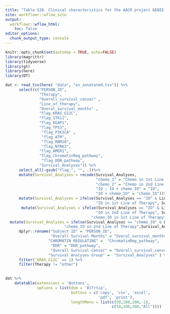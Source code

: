 ```yaml
---
title: "Table S28. Clinical characteristics for the AACR project GENIE NSCLC cohort."
site: workflowr::wflow_site
output:
  workflowr::wflow_html:
    toc: false
editor_options:
  chunk_output_type: console
---
```


```r
knitr::opts_chunk$set(autodep = TRUE, echo=FALSE)
library(magrittr)
library(tidyverse)
library(gt)
library(here)
library(DT)

```



```r

dat <- read_tsv(here( "data", "os_annotated.tsv")) %>% 
      select(c("PERSON_ID",
               "Therapy",
               "Overall_survival_censor" , 
               "Line_of_therapy",
               "Overal_survival_months" ,
               "flag_KRAS_G12C",
               "flag_STK11", 
               "flag_KEAP1", 
               "flag_TP53", 
                "flag_PIK3CA" ,
                "flag_ATM", 
                "flag_RBM10", 
                "flag_NTRK3",
               "flag_AMER1",
               "flag_ChromatinReg_pathway",
                "flag_DDR_pathway",
               "Survival_Analyses")) %>%
      select_all(~gsub("flag_", "", .))%>%
      mutate(Survival_Analyses = recode(Survival_Analyses,
                                        "chemo_1" = "Chemo in 1st Line of Therapy", 
                                        "chemo_2" = "Chemo in 2nd Line of Therapy",
                                        "IO ; IO + chemo_IO" = "IO", 
                                        "IO + chemo_IO" = "chemo_IO"))%>%
      mutate(Survival_Analyses = ifelse(Survival_Analyses == "IO" & Line_of_therapy == 1, 
                                        "IO in 1st Line of Therapy", Survival_Analyses))%>%
       mutate(Survival_Analyses = ifelse(Survival_Analyses == "IO" & Line_of_therapy == 2, 
                                        "IO in 2nd Line of Therapy", Survival_Analyses))%>%      mutate(Survival_Analyses = ifelse(Survival_Analyses == "chemo_IO" & Line_of_therapy == 1, 
                                      "chemo_IO in 1st Line of Therapy", Survival_Analyses))%>% 
  mutate(Survival_Analyses = ifelse(Survival_Analyses == "chemo_IO" & Line_of_therapy == 1, 
                          "chemo_IO in 2nd Line of Therapy",Survival_Analyses ))%>%
      dplyr::rename("Subject ID" = "PERSON_ID", 
                    "Overall Survival Months" = "Overal_survival_months",
                   "CHROMATIN REGULATING" =  "ChromatinReg_pathway", 
                    "DDR" = "DDR_pathway",
                    "Overall Survival Censor" = "Overall_survival_censor", 
                   "Survival Analyses Group" =  "Survival_Analyses" ) %>%
      filter(`KRAS_G12C` == 1) %>%
      filter(Therapy != "other") 
 

```


```r
dat %>%
    datatable(extensions = 'Buttons',
              options = list(dom = 'Blfrtip',
                             buttons = c('copy', 'csv', 'excel',
                                         'pdf', 'print'),
                             lengthMenu = list(c(50,100,200,-1),
                                               c(50,100,200,"All"))))

```

